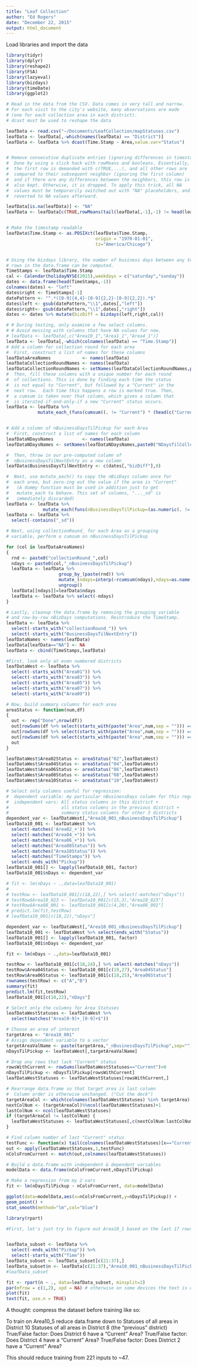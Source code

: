 ```yaml
---
title: "Leaf Collection"
author: "Ed Rogers"
date: "December 22, 2015"
output: html_document
---
```



Load libraries and import the data
```r
library(tidyr)
library(dplyr)
library(reshape2)
library(FSA)
library(lazyeval)
library(bizdays)
library(timeDate)
library(ggplot2)

# Read in the data from the CSV. Data comes in very tall and narrow.
# For each visit to the city's website, many observations are made
# (one for each collection area in each district). 
# dcast must be used to reshape the data

leafData <- read.csv("~/Documents/LeafCollection/mapStatuses.csv")
leafData <- leafData[,-which(names(leafData) == "District")]
leafData <- leafData %>% dcast(Time.Stamp ~ Area,value.var="Status")


# Remove consecutive duplicate entries (ignoring differences in timestamp)
#  Done by using a slick hack with rowMeans and booleans. Essentially,
#  the first row is demanded with c(TRUE,...), and all other rows are 
#  compared to their subsequent neighbor (ignoring the first column)
#  and if there are any differences between the neighbors, this row is
#  also kept. Otherwise, it is dropped. To apply this trick, all NA 
#  values must be temporarily switched out with "NA" placeholders, and
#  reverted to NA values afterward.

leafData[is.na(leafData)] <- "NA"
leafData <- leafData[c(TRUE,rowMeans(tail(leafData[,-1],-1) != head(leafData[,-1],-1))>0),]


# Make the timestamp readable
leafData$Time.Stamp <- as.POSIXct(leafData$Time.Stamp,
                                  origin = "1970-01-01",
                                  tz="America/Chicago")


# Using the bizdays library, the number of business days between any two
# rows in the data.frame can be computed.
TimeStamps <- leafData$Time.Stamp
cal <- Calendar(holidayNYSE(2015),weekdays = c("saturday","sunday"))
dates <- data.frame(head(TimeStamps,-1))
colnames(dates) <- "left"
dates$right <- TimeStamps[-1]
datePattern <- "^.*([0-9]{4,4}-[0-9]{2,2}-[0-9]{2,2}).*$"
dates$left <- gsub(datePattern,"\\1",dates[,"left"])
dates$right<- gsub(datePattern,"\\1",dates[,"right"])
dates <- dates %>% mutate(bizDiff = bizdays(left,right,cal))

# # During testing, only examine a few select columns. 
# # Avoid messing with columns that have NA values for now.
# leafData <- leafData[,c("Area10_1","Area1_1","Area4_1")]
leafData <- leafData[,-which(colnames(leafData) == "Time.Stamp")]
# Add a column for collection round for each area
#  First, construct a list of names for these columns
leafDataAreaNames            <- names(leafData)
leafDataCollectionRoundNames <- names(leafData)
leafDataCollectionRoundNames <- setNames(leafDataCollectionRoundNames,paste0("collectionRound_",leafDataAreaNames))
#  Then, fill these columns with a unique number for each round
#  of collections. This is done by finding each time the status
#  is not equal to "Current", but followed by a "Current" in the
#  next row.  Each time this happens a row is marked true. Then,
#  a cumsum is taken over that column, which gives a column that
#  is iterated if-and-only-if a new "Current" status occurs.
leafData <- leafData %>% 
            mutate_each_(funs(cumsum((. != "Current") * (head(c("Current",.),-1) == "Current"))),leafDataCollectionRoundNames) 


# Add a column of nBusinessDaysTilPickup for each Area
#  First, construct a list of names for each column
leafDataNDaysNames           <- names(leafData)
leafDataNDaysNames <- setNames(leafDataNDaysNames,paste0("NDaysTilCollection_",leafDataAreaNames))

#  Then, throw in our pre-computed column of 
#  nBusinessDaysTilNextEntry as a new column
leafData$BusinessDaysTilNextEntry <- c(dates[,"bizDiff"],0)

#  Next, use mutate_each() to copy the nBizDays column once for
#  each area, but zero-ing out the value if the area is "Current"
#   (A dummy function must be used in addition just to get 
#   mutate_each to behave. This set of columns, "..._sd" is
#   immediately discarded)
leafData <- leafData %>%
              mutate_each(funs(nBusinessDaysTilPickup=(as.numeric(. != "Current")*BusinessDaysTilNextEntry),sd=is.na),starts_with("Area"))
leafData <- leafData %>%
  select(-contains("_sd"))

# Next, using collectionRound_ for each Area as a grouping
# variable, perform a cumsum on nBusinessDaysTilPickup

for (col in leafDataAreaNames)
{
  rnd <- paste0("collectionRound_",col)
  ndays <- paste0(col,"_nBusinessDaysTilPickup")
  leafData <- leafData %>%
                    group_by_(paste(rnd)) %>%
                    mutate_(ndays=interp(~rcumsum(ndays),ndays=as.name(ndays))) %>%
                    ungroup()
  leafData[[ndays]]=leafData$ndays
  leafData <- leafData %>% select(-ndays)
}

# Lastly, cleanup the data.frame by removing the grouping variable
# and row-by-row nBizDays computations. Reintroduce the TimeStamp.
leafData <- leafData %>% 
  select(-starts_with("collectionRound_")) %>%
  select(-starts_with("BusinessDaysTilNextEntry"))
leafDataNames <- names(leafData)
leafData[leafData=="NA"] <- NA
leafData <- cbind(TimeStamps,leafData)

```

```r
#First, look only at even numbered districts
leafDataWest <- leafData %>%
  select(-starts_with("Area01")) %>%
  select(-starts_with("Area03")) %>%
  select(-starts_with("Area05")) %>%
  select(-starts_with("Area07")) %>%
  select(-starts_with("Area09"))

# Now, build summary columns for each area
areaStatus <- function(num,df) 
{
  out <- rep("Done",nrow(df))
  out[rowSums(df %>% select(starts_with(paste("Area",num,sep = ""))) == "Not Done") > 0] <- "Not Done"
  out[rowSums(df %>% select(starts_with(paste("Area",num,sep = ""))) == "Next") > 0] <- "Next"
  out[rowSums(df %>% select(starts_with(paste("Area",num,sep = ""))) == "Current") > 0] <- "Current"
  out
}

leafDataWest$Area02Status <- areaStatus("02",leafDataWest)
leafDataWest$Area04Status <- areaStatus("04",leafDataWest)
leafDataWest$Area06Status <- areaStatus("06",leafDataWest)
leafDataWest$Area08Status <- areaStatus("08",leafDataWest)
leafDataWest$Area10Status <- areaStatus("10",leafDataWest)

# Select only columns useful for regression: 
#  dependent variable: my particular nBusinessDays column for this regression
#  independent vars: All status columns in this district +
#                    all status columns in the previous district +
#                    summary status columns for other 3 districts
dependent_var <- leafDataWest[,"Area10_001_nBusinessDaysTilPickup"]
leafData10_001 <- leafDataWest %>%
  select(-matches('Area02_+')) %>%
  select(-matches("Area04_+")) %>%
  select(-matches("Area06_+")) %>%
  select(-matches("Area08Status")) %>%
  select(-matches("Area10Status")) %>%
  select(-matches("TimeStamps")) %>%
  select(-ends_with("Pickup"))
leafData10_001[] <- lapply(leafData10_001, factor)
leafData10_001$nDays <- dependent_var

# fit <- lm(nDays ~ .,data=leafData10_001)
# 
# testRow <- leafData10_001[c(18,22),] %>% select(-matches("nDays"))
# testRow$Area10_023 <- leafData10_001[c(15,3),"Area10_023"]
# testRow$Area08_001 <- leafData10_001[c(4,20),"Area08_001"]
# predict.lm(fit,testRow)
# leafData10_001[c(18,22),"nDays"]

dependent_var <- leafDataWest[,"Area10_001_nBusinessDaysTilPickup"]
leafData10_001 <- leafDataWest %>% select(ends_with("Status"))
leafData10_001[] <- lapply(leafData10_001, factor)
leafData10_001$nDays <- dependent_var

fit <- lm(nDays ~ .,data=leafData10_001)

testRow <- leafData10_001[c(18,24),] %>% select(-matches("nDays"))
testRow$Area04Status <- leafData10_001[c(19,27),"Area04Status"]
testRow$Area06Status <- leafData10_001[c(18,25),"Area06Status"]
rownames(testRow) <- c("A","B")
summary(fit)
predict.lm(fit,testRow)
leafData10_001[c(18,22),"nDays"]
```

```r
# Select only the columns for Area Statuses
leafDataWestStatuses <- leafDataWest %>%
  select(matches("Area[0-9]+_[0-9]+$"))

# Choose an area of interest
targetArea <- "Area10_001"
# Assign dependent variable to a vector
targetAreaValName <- paste(targetArea,"_nBusinessDaysTilPickup",sep="")
nDaysTilPickup <- leafDataWest[,targetAreaValName]

# Drop any rows that lack "Current" status
rowsWithCurrent <- rowSums(leafDataWestStatuses=="Current")>0
nDaysTilPickup <- nDaysTilPickup[rowsWithCurrent]
leafDataWestStatuses <- leafDataWestStatuses[rowsWithCurrent,]

# Rearrange data.frame so that target area is last column
#  Column order is otherwise unchanged. ("Cut the deck")
targetAreaCol <- which(colnames(leafDataWestStatuses) %in% targetArea)
nextColNum <- (targetAreaCol)%%ncol(leafDataWestStatuses)+1
lastColNum <- ncol(leafDataWestStatuses)
if (targetAreaCol != lastColNum) {
  leafDataWestStatuses <- leafDataWestStatuses[,c(nextColNum:lastColNum,1:targetAreaCol)]
}

# Find column number of last "Current" status
testFunc <- function(x) tail(colnames(leafDataWestStatuses)[x=="Current"],1)
out <- apply(leafDataWestStatuses,1,testFunc)
nColsFromCurrent <- match(out,colnames(leafDataWestStatuses))

# Build a data.frame with independent & dependent variables
modelData <- data.frame(nColsFromCurrent,nDaysTilPickup)

# Make a regression from my 2 vars
fit <- lm(nDaysTilPickup ~ nColsFromCurrent, data=modelData)

ggplot(data=modelData,aes(x=nColsFromCurrent,y=nDaysTilPickup)) +
geom_point() +
stat_smooth(method="lm",col="blue")

```


```r
library(rpart)

#First, let's just try to figure out Area10_1 based on the last 17 rows of data


leafData_subset <- leafData %>%
  select(-ends_with("Pickup")) %>%
  select(-starts_with("Time"))
leafData_subset <- leafData_subset[c(21:37),]
leafData_subset$n <- leafData[c(21:37),"Area10_001_nBusinessDaysTilPickup"]
#leafData_subset

fit <- rpart(n ~ ., data=leafData_subset, minsplit=2)
par(mfrow = c(1,2), xpd = NA) # otherwise on some devices the text is clipped
plot(fit)
text(fit, use.n = TRUE)

```

A thought: compress the dataset before training like so:

To train on Area10_5 reduce data.frame down to
Statuses of all areas in District 10
Statuses of all areas in District 8 (the "previous" district)
True/False factor: Does District 6 have a "Current" Area?
True/False factor: Does District 4 have a "Current" Area?
True/False factor: Does District 2 have a "Current" Area?

This should reduce training from 221 inputs to ~47.
